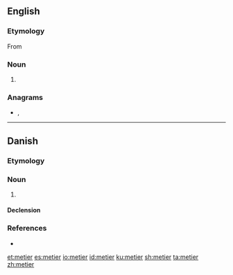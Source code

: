 {{also|Metier|métier}}
==English==

===Etymology===
From {{etyl|fr|en}} {{m|fr|métier}}

===Noun===
{{en-noun}}

# {{alternative spelling of|métier|lang=en}}

===Anagrams===
* {{l|en|reemit}}, {{l|en|tremie}}

----

==Danish==

===Etymology===
{{bor|da|fr|métier}}

===Noun===
{{da-noun|en|er}}

# {{rfdef|lang=da}}

====Declension====
{{da-noun-infl|en|er}}

===References===
* {{R:Den Danske Ordbog}}

[[et:metier]]
[[es:metier]]
[[io:metier]]
[[id:metier]]
[[ku:metier]]
[[sh:metier]]
[[ta:metier]]
[[zh:metier]]